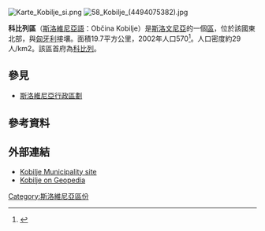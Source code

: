 [[File:Karte_Kobilje_si.png|thumb]]
[[File:58_Kobilje_(4494075382).jpg|thumb]]

'''科比列區'''（[[斯洛維尼亞語|斯洛維尼亞語]]：Občina Kobilje）是[[斯洛文尼亞|斯洛文尼亞]]的一個[[斯洛維尼亞行政區劃|區]]，位於該國東北部，與[[匈牙利|匈牙利]]接壤。面積19.7平方公里，2002年人口570<ref>{{Cite web |url=http://www.stat.si/popis2002/en/ |title=Statistical Office of the Republic of Slovenia, census of 2002 |access-date=2017-02-14 |archive-date=2016-12-18 |archive-url=https://web.archive.org/web/20161218144633/http://www.stat.si/popis2002/en/ |dead-url=no }}</ref>。人口密度約29人/km2。該區首府為[[科比列|科比列]]。

==參見==
*[[斯洛維尼亞行政區劃|斯洛維尼亞行政區劃]]

==參考資料==
{{Reflist}}

==外部連結==
{{commonscat}}
* [http://www.kobilje.si Kobilje Municipality site] {{Wayback|url=http://www.kobilje.si/ |date=20210305114429 }}
* [http://www.geopedia.si/Geopedia_en.html#L408_F47_T13_vF_b4_x606741.9685_y171769_s14 Kobilje on Geopedia] {{Wayback|url=http://www.geopedia.si/Geopedia_en.html#L408_F47_T13_vF_b4_x606741.9685_y171769_s14 |date=20120620155109 }}


{{Slovenia-geo-stub}}
[[Category:斯洛維尼亞區份|Category:斯洛維尼亞區份]]